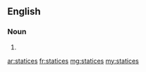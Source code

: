 ==English==

===Noun===
{{head|en|plural}}

# {{plural of|statice|lang=en|nocat=1}}

[[ar:statices]]
[[fr:statices]]
[[mg:statices]]
[[my:statices]]